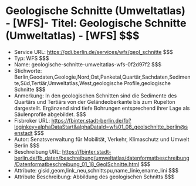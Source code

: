 # Geologische Schnitte (Umweltatlas) - [WFS]- Titel: Geologische Schnitte (Umweltatlas) - [WFS] $$$
- Service URL: https://gdi.berlin.de/services/wfs/geol_schnitte $$$
- Typ: WFS $$$
- Name: geologische-schnitte-umweltatlas-wfs-0f2d97f2 $$$
- Stichworte: Berlin,Geodaten,Geologie,Nord,Ost,Panketal,Quartär,Sachdaten,Sedimente,Süd,Tertiär,Umweltatlas,West,geologische Profile,geologische Schnitte $$$
- Anmerkung: In den geologischen Schnitten sind die Sedimente des Quartärs und Tertiärs von der Geländeoberkante bis zum Rupelton dargestellt. Ergänzend sind tiefe Bohrungen entsprechend ihrer Lage als Säulenprofile abgebildet. $$$
- Fisbroker URL: https://fbinter.stadt-berlin.de/fb?loginkey=alphaDataStart&alphaDataId=wfs01_08_geolschnitte_berlin@senstadt $$$
- Autor: Senatsverwaltung für Mobilität, Verkehr, Klimaschutz und Umwelt Berlin $$$
- Beschreibung URL: https://fbinter.stadt-berlin.de/fb_daten/beschreibung/umweltatlas/datenformatbeschreibung/Datenformatbeschreibung_01_18_GeolSchnitte.html $$$
- Attribute: gisid,geom,link_neu,schnittspu,name_linie,ename_lini $$$
- Attribute Beschreibung: Abbildung des geologischen Schnitts $$$
